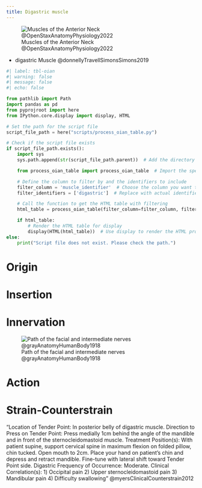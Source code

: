 ```yaml
---
title: Digastric muscle
---
```


![Muscles of the Anterior Neck @OpenStaxAnatomyPhysiology2022](/The Archive/Images/OpenStax Anatomy and Physiology 2e/fig11.13 Muscles of the Anterior Neck.jpeg){#fig-openstax-fig11.13}

::: {.callout title="Reading list"}

- digastric Muscle @donnellyTravellSimonsSimons2019

:::

```python
#| label: tbl-oian
#| warning: false
#| message: false
#| echo: false

from pathlib import Path
import pandas as pd
from pyprojroot import here
from IPython.core.display import display, HTML

# Set the path for the script file
script_file_path = here("scripts/process_oian_table.py")

# Check if the script file exists
if script_file_path.exists():
    import sys
    sys.path.append(str(script_file_path.parent))  # Add the directory of the script to the system path

    from process_oian_table import process_oian_table  # Import the specific function

    # Define the column to filter by and the identifiers to include
    filter_column = 'muscle_identifier'  # Choose the column you want to filter by
    filter_identifiers = ['digastric']  # Replace with actual identifiers you want to include

    # Call the function to get the HTML table with filtering
    html_table = process_oian_table(filter_column=filter_column, filter_identifiers=filter_identifiers)

    if html_table:
        # Render the HTML table for display
        display(HTML(html_table))  # Use display to render the HTML properly
else:
    print("Script file does not exist. Please check the path.")

```


# Origin {#origin}

# Insertion {#insertion}

# Innervation {#innervation}

![Path of the facial and intermediate nerves @grayAnatomyHumanBody1918](/The Archive/Images/Gray anatomy 1918 images/Neurology/image788 Plan of the facial and intermediate nerves and their communication with other nerves.gif)

# Action {#action}



# Strain-Counterstrain

::: {.callout}
"Location of Tender Point: In posterior belly of digastric muscle.  Direction to Press on Tender Point: Press medially 1cm behind the angle of the mandible  and in front of the sternocleidomastoid muscle.  Treatment Position(s): With patient supine, support cervical spine in maximum flexion on  folded pillow, chin tucked. Open mouth to 2cm. Place your hand on patient’s chin and depress and retract mandible. Fine-tune with lateral shift toward Tender Point side.  Digastric  Frequency of Occurrence: Moderate.  Clinical Correlation(s): 1) Occipital pain 2) Upper sternocleidomastoid pain 3) Mandibular pain 4) Difficulty swallowing" @myersClinicalCounterstrain2012
:::